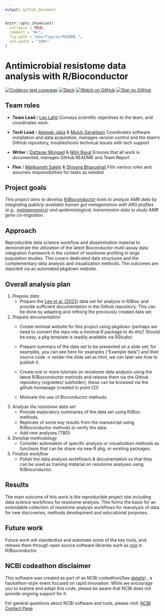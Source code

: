 ```yaml
---
output: github_document
--- 
```


<!-- README.md is generated from README.Rmd. Please edit that file -->

```r
knitr::opts_chunk$set(
  collapse = TRUE,
  comment = "#>",
  fig.path = "man/figures/README-",
  out.width = "100%"
)
```

# Antimicrobial resistome data analysis with R/Bioconductor


<!-- badges: start -->
[![Codecov test
coverage](https://codecov.io/gh/NCBI-Codeathons/amr-2024-team-lahti/branch/main/graph/badge.svg)](https://codecov.io/gh/NCBI-Codeathons/amr-2024-team-lahti?branch=main)
[![Slack](https://img.shields.io/badge/Slack-Join-blue.svg?logo=slack)](https://ncbiamrcodeathon.slack.com/x-p7700037081187-7765806765012-7763213820995/archives/C07L5HA3UFR)
[![Watch on
GitHub](https://img.shields.io/github/watchers/NCBI-Codeathons/amr-2024-team-lahti.svg?style=social)](https://github.com/NCBI-Codeathons/amr-2024-team-lahti/watchers)
[![Star on
GitHub](https://img.shields.io/github/stars/NCBI-Codeathons/amr-2024-team-lahti.svg?style=social)](https://github.com/NCBI-Codeathons/amr-2024-team-lahti/stargazers)
<!-- badges: end -->

## Team roles

* __Team Lead__ / [Leo Lahti](https://github.com/antagomir)
Conveys scientific objectives to the team, and coordinates work.

* __Tech Lead__ / [Akewak Jeba](https://github.com/ake123) & [Muluh Geraldson](https://github.com/Daenarys8)
Coordinates software installation and data acquisition, manages version control 
and the team’s GitHub repository, troubleshoots technical issues with tech support

* __Writer__ / [Dattaray Mongad](https://github.com/microDM) & [Nitin Bayal](https://github.com/nixonbyl)
Ensures that all work is documented, manages GitHub README and Team Report

* __Flex__ / [Mahkameh Salehi](https://github.com/mahkamehsalehi) & [Shivang Bhanushali](https://github.com/ShivangPB)
Fills various roles and assumes responsibilities for tasks as needed

## Project goals

_This project aims to develop [R/Bioconductor](https://www.bioconductor.org/) 
tools to analyze AMR data by integrating publicly available human gut 
metagenomes with ARG profiles (e.g., 
[metagenomics](https://www.nature.com/subjects/metagenomics)) and 
epidemiological, transmission data to study AMR gene co-migration._


## Approach
Reproducible data science workflow and dissemination material to demonstrate the 
utilization of the latest Bioconductor multi-assay data integration framework in 
the context of resistome profiling in large population studies. This covers 
dedicated data structures and the complementary data analysis and visualization 
methods. The outcomes are reported via an automated pkgdown website.

## Overall analysis plan
1. _Prepare data_ 
      * Prepare the [Lee et al. (2023)](https://github.com/microbiome/data/tree/main/Lee2023) 
      data set for analysis in R/Bioc and provide sufficient documentation in 
      the Github repository. This can be done by adapting and refining the 
      previously created data set.

2. _Prepare documentation_
      * Create minimal website for this project using pkgdown (perhaps we need 
      to convert the repo into a minimal R package to do this? Should be easy, a 
      pkg template is readily available via RStudio)
    
      * Prepare summary of the data set to be presented on a slide set; for 
      examples, you can see here for examples (“Example data”) and their source 
      code -> render the slide set as html, we can later see how to publish it.
      
      * Create one or more tutorials on resistome data analysis using the latest 
        R/Bioconductor methods and release them via the Github repository 
        (vignettes/ subfolder); these can be browsed via the github homepage 
        (created in point (2))
      * Motivate the use of Bioconductor methods.
  
3. _Analyse the resistome data set_
      * Provide exploratory summaries of the data set using R/Bioc methods.
      * Replicate of some key results from the manuscript using R/Bioconductor 
        methods to verify the data.
      * Add new analyses (TBD)
  
4. _Develop methodology_
      * Consider automation of specific analysis or visualization methods as functions 
        that can be share via new R pkg, or existing packages.
    
5. _Finalize workflow_
      * Polish the data analysis workflow/s & documentation so that they can be used 
      as training material on resistome analyses using R/Bioconductor.

## Results
The main outcome of this work is the reproducible project site including data 
science workflows for resistome analysis. This forms the basis for an extendable 
collection of resistome analysis workflows for reanalysis of data for new 
discoveries, methods development and educational purposes.

## Future work
Future work will standardize and automate some of the key tools, and release 
them through open source software libraries such as 
_[mia](https://microbiome.github.io/mia/)_ in R/Bioconductor.

## NCBI codeathon disclaimer

This software was created as part of an NCBI codeathon(See [details](https://www.nlm.nih.gov/ncbi/workshops/2024-09_AMR-Codeathon/codeathon-details.html))
, a hackathon-style event focused on rapid innovation. While we encourage
you to explore and adapt this code, please be aware that NCBI does not
provide ongoing support for it.

For general questions about NCBI software and tools, please visit: [NCBI
Contact Page](https://www.ncbi.nlm.nih.gov/home/about/contact/)